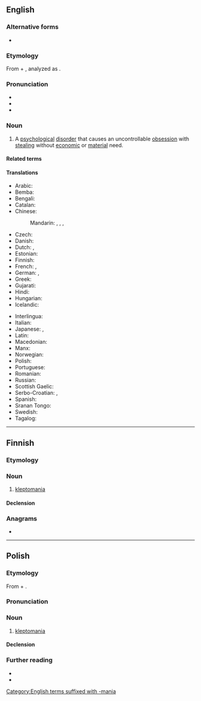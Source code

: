 {{also|kleptománia|kleptomanía}}
==English==
{{wikipedia}}

===Alternative forms===
* {{alt|en|cleptomania}}

===Etymology===
{{root|en|ine-pro|*klep-}}
From {{uder|en|grc|κλέπτω||I steal}} + {{m|en|-mania}}, analyzed as {{suffix|en|klepto-|mania}}.

===Pronunciation===
* {{IPA|en|/ˌklɛp.təˈmeɪ.ni.ə, -ˈmeɪn.jə/}}
* {{audio|en|LL-Q1860 (eng)-Vealhurl-kleptomania.wav|Audio (UK)}}
* {{rhymes|en|eɪniə|s=5}}

===Noun===
{{en-noun|~}}

# {{lb|en|psychology}} A [[psychological]] [[disorder]] that causes an uncontrollable [[obsession]] with [[steal]]ing without [[economic]] or [[material]] need.

====Related terms====
{{rel3|en|kleptomaniac|kleptomaniacal}}

====Translations====
{{trans-top|disorder that causes an uncontrollable obsessions with stealing}}
* Arabic: {{t|ar|مرض السرقَة}}
* Bemba: {{t|bem|ulu-nwe}}
* Bengali: {{t|bn|চৌর্যোন্মাদ}}
* Catalan: {{t+|ca|cleptomania|f}}
* Chinese:
*: Mandarin: {{t|cmn|盜竊狂症|sc=Hani}}, {{t|cmn|盗窃狂症|tr=dàoqièkuángzhèng|sc=Hani}}, {{t|cmn|盜竊癖|sc=Hani}}, {{t|cmn|盗窃癖|tr=dàoqièpǐ|sc=Hani}}
* Czech: {{t|cs|kleptomanie|f}}
* Danish: {{t|da|kleptomani}}
* Dutch: {{t+|nl|kleptomanie|f}}, {{t|nl|steelzucht|f}}
* Estonian: {{t+|et|kleptomaania}}
* Finnish: {{t+|fi|kleptomania}}
* French: {{t+|fr|cleptomanie}}, {{t+|fr|kleptomanie|f}}
* German: {{t+|de|Kleptomanie|f}}, {{t|de|Stehlsucht|f}}
* Greek: {{t+|el|κλεπτομανία}}
* Gujarati: {{t|gu|ચૌર્યોન્માદ|sc=Gujr}}
* Hindi: {{t|hi|चौर्योन्माद}}
* Hungarian: {{t+|hu|kleptománia}}
* Icelandic: {{t|is|stelsýki|f}}
{{trans-mid}}
* Interlingua: {{t|ia|kleptomania}}
* Italian: {{t+|it|cleptomania}}
* Japanese: {{t|ja|盗癖|tr=とうへき, tōheki|sc=Jpan}}, {{t|ja|窃盗症|tr=せっとうしょう, settō-shō}}
* Latin: {{t|la|cleptomania}}
* Macedonian: {{t|mk|клептоманија|sc=Cyrl}}
* Manx: {{t|gv|geidvian}}
* Norwegian: {{t|no|kleptomani}}
* Polish: {{t+|pl|kleptomania|f}}
* Portuguese: {{t+|pt|cleptomania|f}}
* Romanian: {{t+|ro|cleptomanie|f}}
* Russian: {{t+|ru|клептома́ния|f}}
* Scottish Gaelic: {{t|gd|miann gadachd|m|f}}
* Serbo-Croatian: {{t|sh|клептоманија|sc=Cyrl}}, {{t+|sh|kleptomànija|sc=Cyrl}}
* Spanish: {{t+|es|cleptomanía|f}}
* Sranan Tongo: {{t|srn|fufurubakru}}
* Swedish: {{t+|sv|kleptomani}}
* Tagalog: {{t|tl|kulawin}}
{{trans-bottom}}

[[Category:English terms suffixed with -mania]]

----

==Finnish==

===Etymology===
{{confix|fi|klepto|mania}}

===Noun===
{{fi-noun}}

# [[#English|kleptomania]]

====Declension====
{{fi-decl-kulkija|kleptomani|a}}

===Anagrams===
* {{anagrams|fi|a=aaeiklmnopt|kleptomaani}}

----

==Polish==
{{wp|lang=pl}}

===Etymology===
From {{der|pl|grc|κλέπτω}} + {{af|pl|-mania}}.

===Pronunciation===
{{pl-p|a=LL-Q809 (pol)-Olaf-kleptomania.wav|kleptomańja|h=klep.to.man.ia}}

===Noun===
{{pl-noun|f}}

# [[#English|kleptomania]]

====Declension====
{{pl-decl-noun-sing|kleptomania|kleptomanii|kleptomanii|kleptomanię|kleptomanią|kleptomanii|kleptomanio}}

===Further reading===
* {{R:pl:WSJP}}
* {{R:pl:PWN}}